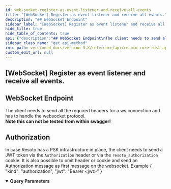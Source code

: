 ```yaml
---
id: web-socket-register-as-event-listener-and-receive-all-events
title: "[WebSocket] Register as event listener and receive all events."
description: "## WebSocket Endpoint"
sidebar_label: "[WebSocket] Register as event listener and receive all events."
hide_title: true
hide_table_of_contents: true
api: {"description":"## WebSocket Endpoint\nThe client needs to send all the required headers for a ws connection\nand has to handle the websocket protocol.<br/>\n**Note this can not be tested from within swagger!**\n\n## Authorization\nIn case Resoto has a PSK infrastructure in place, the client needs to send a JWT token via the `Authorization` header\nor via the `resoto_authorization` cookie.\nIt is also possible to omit header or cookie and send an Authorization message as first message on the websocket.\nExample\n{ \"kind\": \"authorization\", \"jwt\": \"Bearer <jwt>\" }\n","parameters":[{"name":"show","in":"query","description":"All events to show as a comma separated list","required":false,"explode":false,"schema":{"type":"string"}}],"tags":["system"],"responses":{"default":{"description":""}},"method":"get","path":"/events","servers":[{"url":"https://{host}:{port}","variables":{"host":{"default":"localhost"},"port":{"default":"8900"}}}],"info":{"title":"Resoto Core REST API","version":"V1"},"postman":{"name":"[WebSocket] Register as event listener and receive all events.","description":{"content":"## WebSocket Endpoint\nThe client needs to send all the required headers for a ws connection\nand has to handle the websocket protocol.<br/>\n**Note this can not be tested from within swagger!**\n\n## Authorization\nIn case Resoto has a PSK infrastructure in place, the client needs to send a JWT token via the `Authorization` header\nor via the `resoto_authorization` cookie.\nIt is also possible to omit header or cookie and send an Authorization message as first message on the websocket.\nExample\n{ \"kind\": \"authorization\", \"jwt\": \"Bearer <jwt>\" }\n","type":"text/plain"},"url":{"path":["events"],"host":["{{baseUrl}}"],"query":[{"disabled":false,"description":{"content":"All events to show as a comma separated list","type":"text/plain"},"key":"show","value":""}],"variable":[]},"method":"GET"}}
sidebar_class_name: "get api-method"
info_path: versioned_docs/version-3.X/reference/api/resoto-core-rest-api
custom_edit_url: null
---
```



## [WebSocket] Register as event listener and receive all events.

## WebSocket Endpoint

The client needs to send all the required headers for a ws connection and has to handle the websocket protocol.<br/> **Note this can not be tested from within swagger!**

## Authorization

In case Resoto has a PSK infrastructure in place, the client needs to send a JWT token via the `Authorization` header or via the `resoto_authorization` cookie. It is also possible to omit header or cookie and send an Authorization message as first message on the websocket. Example { "kind": "authorization", "jwt": "Bearer &lt;jwt>" }

<details style={{"marginBottom":"1rem"}} data-collapsed={false} open={true}><summary style={{}}><strong>Query Parameters</strong></summary><div><ul><ParamsItem className={"paramsItem"} param={{"name":"show","in":"query","description":"All events to show as a comma separated list","required":false,"explode":false,"schema":{"type":"string"}}}></ParamsItem></ul></div></details><div><ApiTabs><TabItem label={"default"} value={"default"}><div></div><div></div></TabItem></ApiTabs></div>
